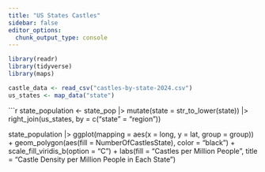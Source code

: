 ```yaml
---
title: "US States Castles"
sidebar: false
editor_options: 
  chunk_output_type: console
---
```


```r
library(readr)
library(tidyverse)
library(maps)

castle_data <- read_csv("castles-by-state-2024.csv")
us_states <- map_data("state")
```


```r
state_population <- state_pop |>
  mutate(state = str_to_lower(state)) |>
  right_join(us_states, by = c("state" = "region")) 

state_population |>
  ggplot(mapping = aes(x = long, 
                       y = lat, 
                       group = group)) +
  geom_polygon(aes(fill = NumberOfCastlesState), color = "black")  +
  scale_fill_viridis_b(option = "C") +
  labs(fill = "Castles per Million People", 
       title = "Castle Density per Million People in Each State")